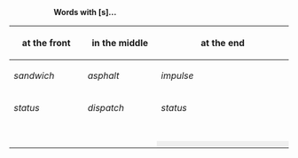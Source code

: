 :::'''Words with [s]...'''

{| border="1" cellpadding="5" cellspacing="0" align="center"
! width="125" | '''at the front'''
! width="125" | '''in the middle'''
! width="250" colspan="2" | '''at the end''' 
|- style="height:30px" align="center" 
| ''sandwich'' 
| ''asphalt''
| ''impulse''
| ''mathematics''
|- style="height:30px" align="center"
| ''status''
| ''dispatch''
| ''status''	
| ''immense''
|- style="height:30px" align="center"
|
|
|
|
|- style="height:30px" 
|
|
|
|
|- style="height:30px" 
|
|
|
|
|- style="height:30px" 
|
|
|
|
|- style="height:30px" 
|
|
|
| rowspan="3" style="background:#efefef; border-left:0;" |
|- style="height:30px" 
|
|
| rowspan="2" style="background:#efefef; border-right:0;" | 
|- style="height:30px" 
|
|
|}